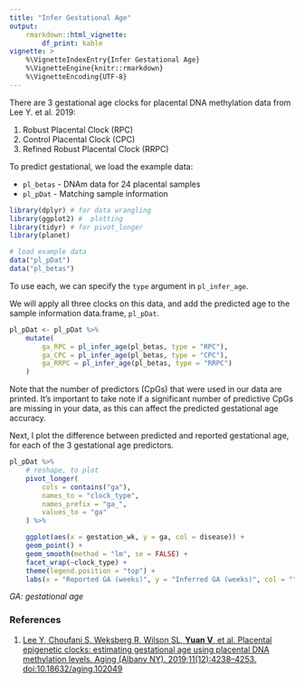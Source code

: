 ```yaml
---
title: "Infer Gestational Age"
output: 
    rmarkdown::html_vignette:
        df_print: kable
vignette: >
    %\VignetteIndexEntry{Infer Gestational Age}
    %\VignetteEngine{knitr::rmarkdown}
    %\VignetteEncoding{UTF-8}
---
```


There are 3 gestational age clocks for placental DNA methylation data from Lee 
Y. et al. 2019:

1.  Robust Placental Clock (RPC)
2.  Control Placental Clock (CPC)
3.  Refined Robust Placental Clock (RRPC)

To predict gestational, we load the example data:

- `pl_betas` - DNAm data for 24 placental samples
- `pl_pDat` - Matching sample information

```r
library(dplyr) # for data wrangling
library(ggplot2) #  plotting
library(tidyr) # for pivot_longer
library(planet)

# load example data
data("pl_pDat")
data("pl_betas")
```

To use each, we can specify the `type` argument in `pl_infer_age`.

We will apply all three clocks on this data, and add the predicted age to the
sample information data.frame, `pl_pDat`.

```r
pl_pDat <- pl_pDat %>%
    mutate(
        ga_RPC = pl_infer_age(pl_betas, type = "RPC"),
        ga_CPC = pl_infer_age(pl_betas, type = "CPC"),
        ga_RRPC = pl_infer_age(pl_betas, type = "RRPC")
    )
```

Note that the number of predictors (CpGs) that were used in our data are 
printed. It's important to take note if a significant number of predictive CpGs
are missing in your data, as this can affect the predicted gestational age
accuracy.

Next, I plot the difference between predicted and reported gestational age, for
each of the 3 gestational age predictors.

```r
pl_pDat %>%
    # reshape, to plot
    pivot_longer(
        cols = contains("ga"),
        names_to = "clock_type",
        names_prefix = "ga_",
        values_to = "ga"
    ) %>%

    ggplot(aes(x = gestation_wk, y = ga, col = disease)) +
    geom_point() +
    geom_smooth(method = "lm", se = FALSE) +
    facet_wrap(~clock_type) +
    theme(legend.position = "top") +
    labs(x = "Reported GA (weeks)", y = "Inferred GA (weeks)", col = "")
```

*GA: gestational age*

### References

1.  [Lee Y, Choufani S, Weksberg R, Wilson SL, **Yuan V**, et al. Placental
    epigenetic clocks: estimating gestational age using placental DNA
    methylation levels. Aging (Albany NY). 2019;11(12):4238–4253.
    doi:10.18632/aging.102049](https://www.ncbi.nlm.nih.gov/pmc/articles/
    PMC6628997/)

